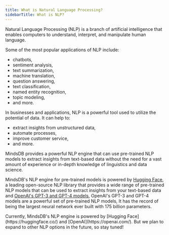```yaml
---
title: What is Natural Language Processing?
sidebarTitle: What is NLP?
---
```


Natural Language Processing (NLP) is a branch of artificial intelligence that
enables computers to understand, interpret, and manipulate human language.

Some of the most popular applications of NLP include:

- chatbots,
- sentiment analysis,
- text summarization,
- machine translation,
- question answering,
- text classification,
- named entity recognition,
- topic modeling,
- and more.

In businesses and applications, NLP is a powerful tool used to utilize the potential of data. It can help to:

- extract insights from unstructured data,
- automate processes,
- improve customer service,
- and more.

MindsDB provides a powerful NLP engine that can use pre-trained NLP models to extract insights from text-based data
without the need for a vast amount of experience or in-depth knowledge of linguistics and data science.

MindsDB's NLP engine for pre-trained models is powered by [Hugging Face](https://huggingface.co/), a leading open-source NLP library that provides a wide range
of pre-trained NLP models that can be used to extract insights from your text-based data and [OpenAI's GPT-3 and GPT-4 models](https://openai.com/), OpenAI's GPT-3 and GPT-4 models
are a powerful set of pre-trained NLP models, It has the record of being the largest neural network ever built with 175 billion parameters.

<Tip>
Currently, MindsDB's NLP engine is powered by [Hugging Face](https://huggingface.co/) and [OpenAI](https://openai.com/). But we plan to expand to other NLP options in the future, so stay tuned!
</Tip>
